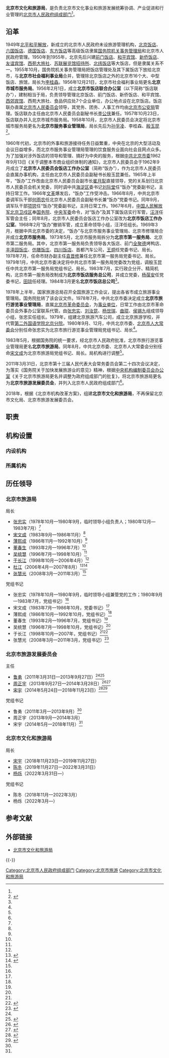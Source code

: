 {{Coord|39.906884|116.437038|type:landmark_region:CN-11_source:GoogleMaps|display=title}}
{{Infobox PRCG
|机构名称=北京市文化和旅游局
|标志1=Red star.svg
|标志1说明=[[s:国务院关于国家行政机关和企业事业单位社会团体印章管理的规定|1999年规定]]：[[印章|印章]][[直径|直径]]?厘米，中央刊[[五角星|五角星]]，由[[北京市人民政府|北京市人民政府]]制发。
|职位1=局长
|人员1=[[杨烁_(1968年)|杨　烁]]
|职位2=副局长
|人员2=[[庞微|庞　微]]{{wrap}}[[刘斌_(1973年)|刘　斌]]{{wrap}}[[林亮|林　亮]]{{wrap}}[[蔡光洁|蔡光洁]]
|人数2=4
|业务上级机构=
|组织上级机构=
|上级机构=[[北京市人民政府|北京市人民政府]]
|中共上级=[[中国共产党北京市委员会|中国共产党北京市委员会]]
|中共本级=中国共产党北京市文化和旅游局党组
|机构类型=[[:Category:北京市人民政府组成部门|北京市人民政府组成部门]]
|行政级别=正地厅级
|成立时间=
|地址1=[[北京市|北京市]][[朝阳区_(北京市)|朝阳区]][[建国门外大街|建国门外大街]]28号（北京旅游大厦1304室）
|邮编1=100022
|image1=Beijing Municipal Bureau of Culture and Tourism (20220629162518).jpg
|caption1=北京市文旅局正门
|电话0={{Tel|86|10|12301}}（旅游热线）
|电话1={{Tel|86|10|6515 8249}}
|传真1={{Fax|86|10|6515 8251}}
|官网={{URL|http://whlyj.beijing.gov.cn/}}
}}

'''北京市文化和旅游局'''，是负责北京市文化事业和旅游发展统筹协调、产业促进和行业管理的[[北京市人民政府|北京市人民政府]][[北京市人民政府组成部门|组成部门]]<ref name=zhize/>。

==沿革==
1949年[[北平和平解放|北平和平解放]]，新成立的北京市人民政府未设旅游管理机构，[[北京饭店|北京饭店]]、[[六国饭店_(北京)|六国饭店]]、[[德国饭店|德国饭店]]、[[东方饭店|东方饭店]]等高级饭店隶属[[国务院机关事务管理局|国务院机关事务管理局]]和北京市人民政府管理。1950年到1955年，北京先后兴建[[前门饭店|前门饭店]]、[[和平宾馆|和平宾馆]]、[[新侨饭店|新侨饭店]]、[[友谊宾馆|友谊宾馆]]、[[西苑饭店|西苑大旅社]]、[[北京展览馆|苏联展览馆招待所]]、[[北纬饭店|北纬饭店]]等大饭店，但是隶属关系不一。1955年10月，国务院机关事务管理局把饭店管理处及其下属饭店下放给北京市，与'''北京市社会福利事业局'''合并，管理除北京饭店之外的北京市16个大、中型饭店、旅馆，局长为[[李桂森|李桂森]]。1956年12月21日，北京市社会福利事业局更名'''北京市城市服务局'''。1956年2月1日，成立'''北京市饭店联合办公室'''（以下简称“饭店联办”），建制相当于局，负责领导管理北京饭店、前门饭店、新侨饭店、和平宾馆、[[西郊宾馆|西郊宾馆]]、西苑大旅社、食品供应处7个企业单位，办公地点设在北京饭店。饭店联办直属[[北京市人民委员会|北京市人民委员会]]领导，其党务、团务、人事工作均由[[北京市公安局|北京市公安局]]管理。饭店联办主任由北京市人民委员会副秘书长[[李公侠|李公侠]]兼任。1957年10月23日，饭店联办并入北京市城市服务局。1958年10月，北京市人民委员会决定将北京市城市服务局更名为'''北京市服务事业管理局'''，局长先后为[[孙孚凌|孙孚凌]]、李桂森、[[殷玉昆|殷玉昆]]<ref name=ese> {{Cite book | author = 北京市地方志编纂委员会 | title = 北京志·旅游卷·旅游志 | location =  | publisher =  北京出版社| date =  2006年| pages = 229-232 | ISBN =  | accessdate =  | url =  | language =  | quote =  }} </ref>。

1960年代初，北京市的外事和旅游接待任务日益繁重，中央在北京的大型活动及会议日益增多，而北京市服务事业管理局管理的饮食服务业面向社会且网点众多。为了加强对涉外饭店的领导和管理、搞好为中央的服务，根据[[中共北京市委|中共北京市委]]1962年9月13日《关于调整本市商业组织体制的通知》，北京市人民委员会于1962年9月成立了'''北京市人民委员会饭店工作办公室'''（简称“饭办”），作为北京市人民委员会直属办事机构，主任由北京市人民委员会副秘书长殷玉昆兼任。1965年上半年，“饭办”工作改由北京市人民委员会副市长[[崔月犁|崔月犁]]直接领导，党的关系划归北京市人民委员会机关党委，同时调中共[[海淀区|海淀区]]委书记[[刘际堂|刘际堂]]任“饭办”党委副书记，主持日常工作。1966年[[文革|文革]]爆发后，“饭办”工作受冲击。1966年8月，中共北京市委调军队干部[[何雨农|何雨农]]任北京市人民委员会副秘书长兼“饭办”党委书记。同年9月，调军队干部[[项锷|项锷]]任“饭办”党委副书记，主持日常工作。1967年6月，[[中国人民解放军北京卫戍区|中国人民解放军北京卫戍区]]奉[[中华人民共和国国务院|国务院]]、[[中共中央军委|中央军委]]命令，对“饭办”及其下属饭店实行军管，[[汪洋_(将军)|汪洋]]任军管会主任；同年8月，北京市人民委员会饭店工作办公室改为'''北京市饭店工作办公室'''。1968年2月“饭办”撤销军管，成立革命领导小组，汪洋任组长。1969年3月，根据中共北京市委的决定，“饭办”与北京市服务事业管理局、北京市修理局合并成立'''北京市服务局'''。1973年5月，北京市服务局拆分为'''北京市第一服务局'''、北京市第二服务局。其中，北京市第一服务局负责领导各大饭店、前门[[全聚德|全聚德]]烤鸭店、[[丰泽园饭庄|丰泽园饭庄]]、[[仿膳饭庄|仿膳饭庄]]、[[四川饭店|四川饭店]]、首都汽车公司，[[王炯|王炯]]任党委书记、局长。1978年7月，任命市财办副主任[[袁晋修|袁晋修]]兼任北京市第一服务局党委书记、局长。1979年1月，中共北京市委决定将中共北京市第一服务局党委改为党组，调殷玉昆任中共北京市第一服务局党组书记、局长。1983年7月，实行政企分开、精简机构，北京市第一服务局改制成为'''北京市饭店服务总公司'''，并成立党委，[[杨葆安|杨葆安]]任党委书记，[[田琼|田琼]]任经理。1984年3月更名'''北京市饭店总公司'''<ref name=ese/>。

1978年上半年，国家旅游总局召开全国旅游工作会议，提出各省市成立旅游事业管理局。国务院批转了该会议文件。1978年7月，中共北京市委决定成立'''北京市旅行游览事业管理局'''，直属[[北京市革命委员会|北京市革命委员会]]，为[[事业单位|事业单位]]，日常工作由北京市革命委员会外事办公室联系代管。由[[张忠实|张忠实]]、[[刘汝昆|刘汝昆]]、[[杨世瑞|杨世瑞]]、[[曲琨|曲琨]]、[[侯锡九|侯锡九]]组成领导小组，张忠实任组长。1979年，组建北京旅游汽车公司，成立北京旅游学校，并代管[[北京第二外国语学院|第二外国语学院北京分院]]。1980年9月、12月，中共北京市委、[[北京市人大常委会|北京市人大常委会]]分别任命张忠实为北京市旅行游览事业管理局党组书记、局长<ref name=ese/>。

1983年5月，根据国务院的统一要求，经北京市人民政府批准，北京市旅行游览事业管理局更名'''北京市旅游局'''。同年8月，中共北京市委、北京市人大常委会分别任命[[宋文成|宋文成]]为北京市旅游局党组书记、局长。局机构进行调整<ref name=ese/>。

2011年3月31日，北京市第十三届人民代表大会常务委员会第二十四次会议决定，为落实《国务院关于加快发展旅游业的意见》精神，根据[[中央机构编制委员会办公室|中央机构编制委员会办公室]]《关于北京市旅游局更名并调整为政府组成部门的批复》，将北京市旅游局更名为'''北京市旅游发展委员会'''，并列入北京市人民政府组成部门<ref name=gengming/>。

2018年，根据《北京市机构改革方案》，组建'''北京市文化和旅游局'''，不再保留北京市文化局、北京市旅游发展委员会。

==职责==
{{columns-list|2|
#贯彻落实国家关于旅游方面的法律、法规、规章和政策；起草本市相关地方性法规草案、政府规章草案，并组织实施。
#负责组织拟订本市旅游产业发展战略、政策、措施并组织实施；会同有关部门研究编制旅游产业发展规划、计划并组织实施；负责旅游行业标准化工作，组织拟订旅游区、旅游设施、旅游服务、旅游产品、旅游安全等方面的标准并组织实施。
#负责统筹北京地区旅游资源的规划、开发、整合、利用；协调推动本市旅游产业发展，促进旅游产业与其他相关产业融合；协调解决旅游产业发展的重大问题。
#负责制定本市旅游市场开发战略并组织实施；参与国家旅游整体形象的对外宣传和重大推广活动，组织本市旅游对外宣传和重大推广活动，组织协调重大旅游 节庆和会展活动，培育旅游品牌；负责旅游对外交流与合作，推动旅游区域合作，健全跨区域旅游合作体系；收集、发布国内外旅游市场动态信息。
#负责组织本市旅游资源的普查、规划、开发和相关保护工作；指导重点旅游区域、旅游目的地和旅游线路的规划开发；促进高端旅游、历史文化旅游、新型乡村生态旅游发展；协调和指导假日旅游和红色旅游工作。
#会同有关部门开展旅游产业投资促进和重大旅游项目的协调、服务工作；管理旅游发展专项资金；监测旅游产业经济运行，负责旅游统计、分析和信息发布工作。
#承担本市旅游公共服务体系建设和管理的责任，组织协调公共服务设施建设、改造工作，建立健全旅游集散体系、咨询服务体系和旅游公共服务信息网络体系；指导旅游行业精神文明建设和诚信体系建设；指导行业组织的业务工作。
#承担规范本市旅游市场秩序、监督管理服务质量、维护旅游消费者和经营者合法权益的责任；规范旅游企业和从业人员的经营和服务行为；依法负责设立旅行社、颁发导游证、取得领队证等行政许可事项；负责住宿业行业管理。
#承担本市旅游安全监管责任，负责旅游安全的综合协调和监督管理；制定旅游行业突发事件应急预案，并组织实施；组织协调应急救援工作。
#制定并组织实施本市旅游人才规划；指导旅游培训工作；指导实施旅游从业人员的职业资格标准和等级标准。
#承办市政府交办的其他事项<ref name=zhize>{{Cite web |url = http://www.bjta.gov.cn/jgzngk/jgzn/342289.htm |title = 市旅游发展委员会职责 |author =  |date = 2015-10-19 |publisher = 北京市旅游发展委员会 |language =  |accessdate =  |quote =  |archive-url = https://web.archive.org/web/20170714083525/http://www.bjta.gov.cn/jgzngk/jgzn/342289.htm |archive-date = 2017-07-14 |dead-url = yes }}</ref>。
}}

==机构设置==
===内设机构===
{{columns-list|2|
*办公室
*研究室
*法制处
*行政审批处
*产业发展处
*艺术处
*公共服务处
*非物质文化遗产处
*资源开发处
*对外交流与合作处（港澳台事务办公室）
*区域合作处
*大型活动处
*市场管理一处
*市场管理二处
*科技教育处
*安全与应急处（假日办）
*宣传处
*财务审计处
*人事处
*机关党委（党建工作处）
*机关纪委
*离退休干部处
*工会}}

=== 所属机构 ===
{{Columns-list||*北京京剧院
*北京交响乐团
*首都图书馆（北京市少年儿童图书馆、北京市古籍保护中心）
*北京市文化馆（北京文化艺术活动中心、北京市文化旅游志愿者服务中心）
*北京画院
*北京文化艺术传承发展中心（北京非物质文化遗产保护中心、北京文化艺术基金管理中心）
*北京市世界旅游城市发展中心
*北京市文化和旅游局市场质量监督与咨询服务中心
*北京市文化和旅游局宣传中心（北京市旅游运行监测中心）
*北京市文化和旅游局综合事务中心
*北京戏曲艺术职业学院（北京市文化和旅游干部学校、北京市艺术研究所）
*北方昆曲剧院
*北京市海外文化交流中心}}

==历任领导==
===北京市旅游局===
{{col-begin}}
{{col-2}}
;局长
*[[张忠实|张忠实]]（1978年10月—1980年9月，临时领导小组负责人；1980年12月—1983年7月）<ref name=esansi/>
*[[宋文成|宋文成]]（1983年9月—1986年11月）<ref name=esansi/>
*[[薄熙成|薄熙成]]（1986年11月—1992年10月）<ref name=esansi/>
*[[董春生|董春生]]（1993年2月—1996年7月）<ref name=esansi/>
*[[吴统慧|吴统慧]]（1996年7月—1998年10月）<ref name=esansi/>
*[[于长江|于长江]]（1998年10月—2006年4月）<ref name=esansi/>
*[[杜江|杜江]]（2006年4月—2007年8月）<ref name=esansi> {{Cite book | author = 北京市地方志编纂委员会 | title = 北京志·旅游卷·旅游志 | location =  | publisher =  北京出版社| date =  2006年| pages = 234-236 | ISBN =  | accessdate =  | url =  | language =  | quote =  }} </ref><ref>{{Cite web |url = http://www.china.com.cn/policy/txt/2007-08/20/content_8711982.htm |title = 国务院任命杜江为国家旅游局副局长 |author =  |date = 2007-08-20 |publisher = 中国网 |language =  |accessdate =  |quote =  |archive-date = 2007-10-17 |archive-url = https://web.archive.org/web/20071017125846/http://www.china.com.cn/policy/txt/2007-08/20/content_8711982.htm |dead-url = no }}</ref>
*[[张慧光|张慧光]]（2008年3月—2011年3月）<ref name=zhhg/>

{{col-2}}
;党组书记
*张忠实（1978年10月—1980年9月，临时领导小组兼管党的工作；1980年9月—1983年7月，党组书记）<ref name=esansi/>
*宋文成（1983年7月—1986年10月，党委书记）<ref name=esansi/>
*薄熙成（1986年10月—1992年10月，党组书记）<ref name=esansi/>
*董春生（1993年2月—1996年7月，党组书记）<ref name=esansi/>
*吴统慧（1996年7月—1998年10月，党组书记）<ref name=esansi/>
*于长江（1998年10月—2007年，党组书记）<ref name=esansi/><ref>{{Cite web |url = http://news.163.com/07/0103/10/33TIBO43000120GU.html |title = “营销”北京 北京旅游推出奥运宣传三年主题 |author =  |date = 2007-01-03 |publisher = 网易 |language =  |accessdate =  |quote =  |archive-date = 2019-06-12 |archive-url = https://web.archive.org/web/20190612033741/http://news.163.com/07/0103/10/33TIBO43000120GU.html }}</ref>
*张慧光（2008年3月—2011年3月，党组书记）<ref name=zhhg>{{Cite web  |url =http://travel.cnr.cn/jxzh/200803/t20080307_504727197.html  |title =张慧光任北京市旅游局党组书记、局长  |author =  |date =2008-03-07  |publisher =中国广播网  |language =  |accessdate =  |quote =  |archive-date =2021-05-18  |archive-url =https://web.archive.org/web/20210518163711/http://travel.cnr.cn/jxzh/200803/t20080307_504727197.html  }}</ref>

{{col-end}}

===北京市旅游发展委员会===
{{col-begin}}
{{col-2}}
;主任
*[[鲁勇|鲁勇]]（2011年3月31日—2013年9月27日）<ref name=xhw/><ref name=gengming>{{Cite web |url = http://www.chinanews.com/df/2011/03-31/2943536.shtml |title = 北京市旅游局更名旅游发展委员会 鲁勇当主任 |author =  |date = 2011-03-31 |publisher = 中国新闻网 |language =  |accessdate =  |quote =  |archive-date = 2019-06-05 |archive-url = https://web.archive.org/web/20190605035237/http://www.chinanews.com/df/2011/03-31/2943536.shtml |dead-url = no }}</ref>
*[[周正宇|周正宇]]（2013年9月27日—2014年3月28日）<ref name=xhw>{{Cite web|url =http://www.bj.xinhuanet.com/bjzw/2013-09/29/c_117556421.htm|title =周正宇接任北京市旅游发展委员会主任|author =|date =2013-09-29|publisher =新华网|language =|accessdate =|quote =}}{{dead link|date=2017年11月 |bot=InternetArchiveBot |fix-attempted=yes }}</ref><ref>{{Cite web |url = http://www.bjrd.gov.cn/zdgz/rsrm/szf/201403/t20140331_129999.html |title = 北京市人民代表大会常务委员会决定任免名单 |author =  |date = 2014-03-31 |publisher = 北京市人民代表大会常务委员会 |language =  |accessdate =  |quote =  |archive-date = 2019-06-06 |archive-url = https://web.archive.org/web/20190606212743/http://www.bjrd.gov.cn/zdgz/rsrm/szf/201403/t20140331_129999.html |dead-url = no }}</ref>
*[[宋宇|宋宇]]（2014年5月24日—2018年11月23日）<ref>{{Cite web  |url =http://district.ce.cn/newarea/sddy/201405/26/t20140526_2872391.shtml  |title =宋宇任北京市旅游发展委员会主任  |author =  |date =2014-05-26  |publisher =中国经济网  |language =  |accessdate =  |quote =  |archive-date =2016-04-03  |archive-url =https://web.archive.org/web/20160403215122/http://district.ce.cn/newarea/sddy/201405/26/t20140526_2872391.shtml  |dead-url =no  }}</ref><ref name=songyu>{{Cite web |url = http://travel.163.com/14/0601/17/9TM1NRPG00064M2L.html#from=relevant#xwwzy_35_bottomnewskwd |title = 北京市委、市政府宣布市旅游委主要领导调整 |author =  |date = 2014-06-01 |publisher = 网易 |language =  |accessdate =  |quote =  |archive-date = 2019-06-08 |archive-url = https://web.archive.org/web/20190608131127/http://travel.163.com/14/0601/17/9TM1NRPG00064M2L.html#from=relevant }}</ref>

{{col-2}}
;党组书记
*鲁勇（2011年3月—2013年9月）<ref name=gengming/>
*周正宇（2013年9月—2014年3月）
*宋宇（2014年5月—2018年11月）<ref name=songyu/>
{{col-end}}

===北京市文化和旅游局===
{{col-begin}}
{{col-2}}
;局长
*[[宋宇|宋宇]]（2018年11月23日—2019年11月27日）
*[[陈冬_(1962年)|陈冬]]（2019年11月27日—2022年3月31日）
*[[杨烁_(1968年)|杨烁]]（2022年3月31日—）

{{col-2}}
;党组书记
*陈冬（2018年11月—2022年3月）
*杨烁（2022年3月—）
{{col-end}}

== 参考文献 ==
{{Reflist|30em}}

==外部链接==
*[http://whlyj.beijing.gov.cn/ 北京市文化和旅游局]{{Wayback|url=http://whlyj.beijing.gov.cn/ |date=20200528032942 }}

{{-}}
{{北京市人民政府}}

[[Category:北京市人民政府组成部门|Category:北京市人民政府组成部门]]
[[Category:北京市旅游|Category:北京市旅游]]
[[Category:北京市文化和旅游局|Category:北京市文化和旅游局]]